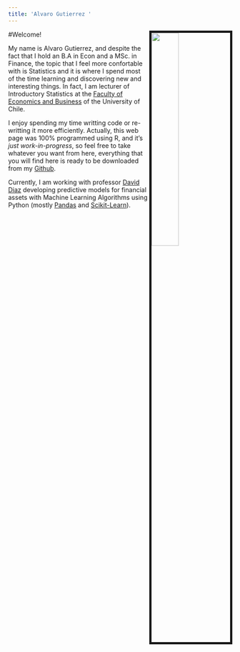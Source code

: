 ---
title: 'Alvaro Gutierrez '
---


<img src="images/profile/guty_rat.jpg" style="width:35%; border:5px solid; margin-right: 2px" align="right">


#Welcome!


My name is Alvaro Gutierrez, and despite the fact that I hold an B.A in Econ and a MSc. in Finance, the topic that I feel more confortable with is Statistics and it is where I spend most of the time learning and discovering new and interesting things. In fact, I am  lecturer of Introductory Statistics at the [Faculty of Economics and Business](http://www.fen.uchile.cl/en) of the University of Chile.


I enjoy spending my time writting code or re-writting it more efficiently. Actually, this web page was 100% programmed using R, and it's _just work-in-progress_, so feel free to take whatever you want from here, everything that you will find here is ready to be downloaded from my [Github](https://github.com/alvarogutyerrez).


Currently, I am working with professor [David Diaz](http://negocios.uchile.cl/academico_detalle.php?id=51) developing predictive models for financial assets with Machine Learning Algorithms using Python (mostly [Pandas](http://pandas.pydata.org/pandas-docs/version/0.15/tutorials.html) and [Scikit-Learn](https://scikit-learn.org/stable/)). 

 
